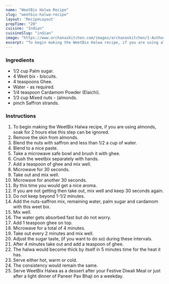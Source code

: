 ---
name: "WeetBix Halwa Recipe"
slug: "weetbix-halwa-recipe"
layout: 'RecipeLayout'
prepTime: "20"
cuisine: "Indian"
cuisineSlug: "indian"
image: "https://www.archanaskitchen.com/images/archanaskitchen/1-Author/Neeru_Srikanth/WeetBix_Halwa.jpg"
excerpt: "To begin making the WeetBix Halwa recipe, if you are using almonds, soak for 2 hours else this step can be ignored"
---

### Ingredients

- 1/2 cup Palm sugar.
- 4 Weet bix - biscuits.
- 4 teaspoons Ghee.
- Water - as required.
- 1/4 teaspoon Cardamom Powder (Elaichi).
- 1/3 cup Mixed nuts - (almonds.
- pinch Saffron strands.

### Instructions

1. To begin making the WeetBix Halwa recipe, if you are using almonds, soak for 2 hours else this step can be ignored.
1. Remove the skin from almonds.
1. Blend the nuts with saffron and less than 1/2 a cup of water.
1. Blend to a nice paste.
1. Take a microwave safe bowl and brush it with ghee.
1. Crush the weetbix separately with hands.
1. Add a teaspoon of ghee and mix well.
1. Microwave for 30 seconds.
1. Take out and mix well.
1. Microwave for another 30 seconds.
1. By this time you would get a nice aroma.
1. If you are not getting then take out, mix well and keep 30 seconds again.
1. Do not keep beyond 1-1/2 minutes.
1. Add the nuts-saffron mix, remaining water, palm sugar and cardamom with this weet bix.
1. Mix well.
1. The water gets absorbed fast but do not worry.
1. Add 1 teaspoon ghee on top.
1. Microwave for a total of 4 minutes.
1. Take out every 2 minutes and mix well.
1. Adjust the sugar taste, (if you want to do so) during these intervals.
1. After 4 minutes take out and add a teaspoon of ghee.
1. The halwa would become thick by itself in 5 minutes time for the heat it has.
1. Serve either hot, warm or cold.
1. The consistency would remain the same.
1. Serve WeetBix Halwa as a dessert after your Festive Diwali Meal or just after a light dinner of Paneer Pav Bhaji on a weekday.
